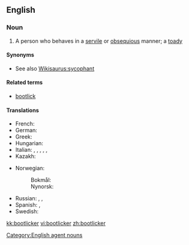 ==English==

===Noun===
{{en-noun}}

# A person who behaves in a [[servile]] or [[obsequious]] manner; a [[toady]]

====Synonyms====
* See also [[Wikisaurus:sycophant]]

====Related terms====
* [[bootlick]]

====Translations====
{{trans-top|bootlick}}
* French: {{t+|fr|lèche-bottes|m|f}}
* German: {{t|de|Speichellecker|m}}
* Greek: {{t|el|γλύφτης|m|tr=gliftis}}
* Hungarian: {{t-|hu|talpnyaló}}
* Italian: {{t-|it|ruffiano|m}}, {{t|it|leccapiedi}}, {{t|it|leccapiedi}}, {{t|it|leccapiedi}}, {{t|it|leccapiedi}}, {{t|it|leccapiedi|m}}
* Kazakh: {{t-|kk|жарбақ|tr=jarbaq|sc=Cyrl|xs=Kazakh}}
{{trans-mid}}
* Norwegian:
*: Bokmål: {{t|no|spyttslikker|m}}
*: Nynorsk: {{t|nn|spyttslikkar|m}}
* Russian: {{t|ru|подхалим|m|sc=Cyrl|tr=podxalím}}, {{t|ru|льстец|m|sc=Cyrl|tr=l'stec}}, {{t|ru|лизоблюд|m|sc=Cyrl|tr=lizobljúd}}
* Spanish: {{t+|es|zalamero|m}},  {{t|es|zalamera|f}}
* Swedish: {{t|sv|rövslickare|c}}
{{trans-bottom}}

[[Category:English agent nouns]]

[[kk:bootlicker]]
[[vi:bootlicker]]
[[zh:bootlicker]]